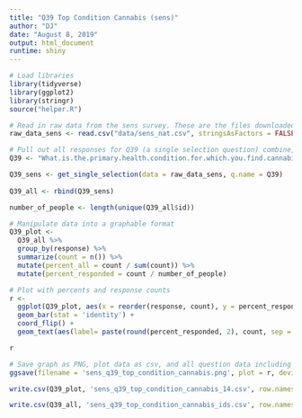 ```yaml
---
title: "Q39 Top Condition Cannabis (sens)"
author: "DJ"
date: "August 8, 2019"
output: html_document
runtime: shiny
---
```


```r
# Load libraries
library(tidyverse)
library(ggplot2)
library(stringr)
source("helper.R")
```

```r
# Read in raw data from the sens survey. These are the files downloaded from survey monkey saved as a .csv
raw_data_sens <- read.csv("data/sens_nat.csv", stringsAsFactors = FALSE)
```

```r
# Pull out all responses for Q39 (a single selection question) combine, then determine 'question n'
Q39 <- "What.is.the.primary.health.condition.for.which.you.find.cannabis.to.be.helpful...Please.select.one."

Q39_sens <- get_single_selection(data = raw_data_sens, q.name = Q39)
  
Q39_all <- rbind(Q39_sens)

number_of_people <- length(unique(Q39_all$id))
```

```r
# Manipulate data into a graphable format
Q39_plot <- 
  Q39_all %>%
  group_by(response) %>%
  summarize(count = n()) %>%
  mutate(percent_all = count / sum(count)) %>%
  mutate(percent_responded = count / number_of_people)
```

```r
# Plot with percents and response counts
r <- 
  ggplot(Q39_plot, aes(x = reorder(response, count), y = percent_responded)) +
  geom_bar(stat = 'identity') +
  coord_flip() +
  geom_text(aes(label= paste(round(percent_responded, 2), count, sep = "***")))

r
```

```r
# Save graph as PNG, plot data as csv, and all question data including response IDs as csv (save question n and N at end of plot file as "_x.x")
ggsave(filename = 'sens_q39_top_condition_cannabis.png', plot = r, device = 'png')

write.csv(Q39_plot, 'sens_q39_top_condition_cannabis_14.csv', row.names = FALSE)

write.csv(Q39_all, 'sens_q39_top_condition_cannabis_ids.csv', row.names = FALSE)
```
